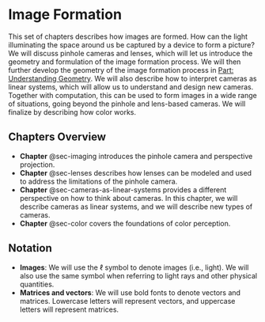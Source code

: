 # Image Formation

This set of chapters describes how images are formed. How can the light illuminating the space around us be captured by a device to form a picture? We will discuss pinhole cameras and lenses, which will let us introduce the geometry and formulation of the image formation process. We will then further develop the geometry of the image formation process in [Part: Understanding Geometry](./part_understanding_geometry.html). We will also describe how to interpret cameras as linear systems, which will allow us to understand and design new cameras. Together with computation, this can be used to form images in a wide range of situations, going beyond the pinhole and lens-based cameras. We will finalize by describing how color works.


## Chapters Overview

- **Chapter** @sec-imaging introduces the pinhole camera and perspective projection.
- **Chapter** @sec-lenses describes how lenses can be modeled and used to address the limitations of the pinhole camera.
- **Chapter** @sec-cameras-as-linear-systems provides a different perspective on how to think about cameras. In this chapter, we will describe cameras as linear systems, and we will describe new types of cameras.
- **Chapter** @sec-color covers the foundations of color perception.


## Notation

- **Images**: We will use the $\ell$ symbol to denote images (i.e., light). We will also use the same symbol when referring to light rays and other physical quantities.
- **Matrices and vectors**: We will use bold fonts to denote vectors and matrices. Lowercase letters will represent vectors, and uppercase letters will represent matrices.